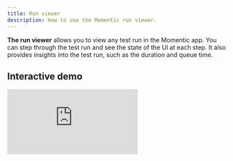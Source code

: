 ```yaml
---
title: Run viewer
description: How to use the Momentic run viewer.
---
```


**The run viewer** allows you to view any test run in the Momentic app.
You can step through the test run and see the state of the UI at each step.
It also provides insights into the test run, such as the duration and queue time.

## Interactive demo

<div
  style={{
    position: "relative",
    paddingBottom: "calc(70.63696369636963% + 88px)",
    height: 0,
  }}
  className="mt-6"
>
  <iframe
    src="https://app.supademo.com/embed/E0cVwdiaEL4NJ47-QGfvX"
    frameBorder="0"
    allowFullScreen
    style={{
      position: "absolute",
      top: 0,
      left: 0,
      width: "100%",
      height: "100%",
    }}
  ></iframe>
</div>
